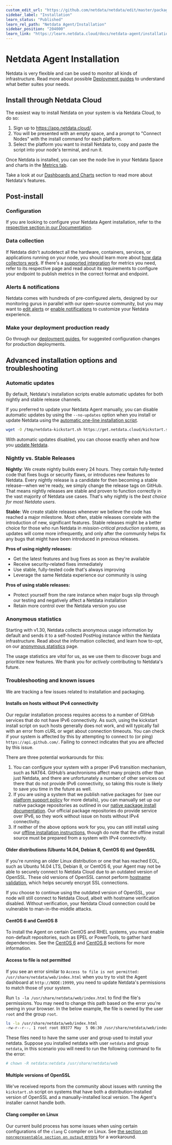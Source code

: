 ```yaml
---
custom_edit_url: "https://github.com/netdata/netdata/edit/master/packaging/installer/README.md"
sidebar_label: "Installation"
learn_status: "Published"
learn_rel_path: "Netdata Agent/Installation"
sidebar_position: "204000"
learn_link: "https://learn.netdata.cloud/docs/netdata-agent/installation/installation"
---
```


# Netdata Agent Installation

Netdata is very flexible and can be used to monitor all kinds of infrastructure. Read more about possible [Deployment guides](/docs/deployment-guides) to understand what better suites your needs.

## Install through Netdata Cloud

The easiest way to install Netdata on your system is via Netdata Cloud, to do so:

1. Sign up to <https://app.netdata.cloud/>.
2. You will be presented with an empty space, and a prompt to "Connect Nodes" with the install command for each platform.
3. Select the platform you want to install Netdata to, copy and paste the script into your node's terminal, and run it.

Once Netdata is installed, you can see the node live in your Netdata Space and charts in the [Metrics tab](/docs/dashboards-and-charts/metrics-tab-and-single-node-tabs).

Take a look at our [Dashboards and Charts](/docs/dashboards-and-charts) section to read more about Netdata's features.

## Post-install

### Configuration

If you are looking to configure your Netdata Agent installation, refer to the [respective section in our Documentation](/docs/netdata-agent/configuration).

### Data collection

If Netdata didn't autodetect all the hardware, containers, services, or applications running on your node, you should learn more about [how data collectors work](/docs/collecting-metrics). If there's a [supported integration](/docs/collecting-metrics/monitor-anything) for metrics you need, refer to its respective page and read about its requirements to configure your endpoint to publish metrics in the correct format and endpoint.

### Alerts & notifications

Netdata comes with hundreds of pre-configured alerts, designed by our monitoring gurus in parallel with our open-source community, but you may want to [edit alerts](/docs/alerts-&-notifications/alert-configuration-reference) or [enable notifications](/docs/alerts-&-notifications/notifications) to customize your Netdata experience.

### Make your deployment production ready

Go through our [deployment guides](/docs/deployment-guides), for suggested configuration changes for production deployments.

## Advanced installation options and troubleshooting

### Automatic updates

By default, Netdata's installation scripts enable automatic updates for both nightly and stable release channels.

If you preferred to update your Netdata Agent manually, you can disable automatic updates by using the `--no-updates`
option when you install or update Netdata using the [automatic one-line installation script](/docs/netdata-agent/installation/linux).

```bash
wget -O /tmp/netdata-kickstart.sh https://get.netdata.cloud/kickstart.sh && sh /tmp/netdata-kickstart.sh --no-updates
```

With automatic updates disabled, you can choose exactly when and how you [update Netdata](/docs/netdata-agent/maintenance/update-netdata-agents).

### Nightly vs. Stable Releases

**Nightly**: We create nightly builds every 24 hours. They contain fully-tested code that fixes bugs or security flaws,
or introduces new features to Netdata. Every nightly release is a candidate for then becoming a stable release—when
we're ready, we simply change the release tags on GitHub. That means nightly releases are stable and proven to function
correctly in the vast majority of Netdata use cases. That's why nightly is the _best choice for most Netdata users_.

**Stable**: We create stable releases whenever we believe the code has reached a major milestone. Most often, stable
releases correlate with the introduction of new, significant features. Stable releases might be a better choice for
those who run Netdata in _mission-critical production systems_, as updates will come more infrequently, and only after
the community helps fix any bugs that might have been introduced in previous releases.

**Pros of using nightly releases:**

- Get the latest features and bug fixes as soon as they're available
- Receive security-related fixes immediately
- Use stable, fully-tested code that's always improving
- Leverage the same Netdata experience our community is using

**Pros of using stable releases:**

- Protect yourself from the rare instance when major bugs slip through our testing and negatively affect a Netdata installation
- Retain more control over the Netdata version you use

### Anonymous statistics

Starting with v1.30, Netdata collects anonymous usage information by default and sends it to a self-hosted PostHog instance within the Netdata infrastructure. Read about the information collected, and learn how to-opt, on our [anonymous statistics](/docs/netdata-agent/configuration/anonymous-telemetry-events) page.

The usage statistics are _vital_ for us, as we use them to discover bugs and prioritize new features. We thank you for
_actively_ contributing to Netdata's future.

### Troubleshooting and known issues

We are tracking a few issues related to installation and packaging.

#### Installs on hosts without IPv4 connectivity

Our regular installation process requires access to a number of GitHub services that do not have IPv6 connectivity. As
such, using the kickstart install script on such hosts generally does not work, and will typically fail with an
error from cURL or wget about connection timeouts. You can check if your system is affected by this by attempting
to connect to (or ping) `https://api.github.com/`. Failing to connect indicates that you are affected by this issue.

There are three potential workarounds for this:

1. You can configure your system with a proper IPv6 transition mechanism, such as NAT64. GitHub’s anachronisms
   affect many projects other than just Netdata, and there are unfortunately a number of other services out there
   that do not provide IPv6 connectivity, so taking this route is likely to save you time in the future as well.
2. If you are using a system that we publish native packages for (see our [platform support
   policy](/docs/netdata-agent/versions-&-platforms) for more details),
   you can manually set up our native package repositories as outlined in our [native package install
   documentation](/docs/netdata-agent/installation/linux/native-linux-distribution-packages). Our official
   package repositories do provide service over IPv6, so they work without issue on hosts without IPv4 connectivity.
3. If neither of the above options work for you, you can still install using our [offline installation
   instructions](/docs/netdata-agent/installation/linux/offline-systems), though
   do note that the offline install source must be prepared from a system with IPv4 connectivity.

#### Older distributions (Ubuntu 14.04, Debian 8, CentOS 6) and OpenSSL

If you're running an older Linux distribution or one that has reached EOL, such as Ubuntu 14.04 LTS, Debian 8, or CentOS
6, your Agent may not be able to securely connect to Netdata Cloud due to an outdated version of OpenSSL. These old
versions of OpenSSL cannot perform [hostname validation](https://wiki.openssl.org/index.php/Hostname_validation), which
helps securely encrypt SSL connections.

If you choose to continue using the outdated version of OpenSSL, your node will still connect to Netdata Cloud, albeit
with hostname verification disabled. Without verification, your Netdata Cloud connection could be vulnerable to
man-in-the-middle attacks.

#### CentOS 6 and CentOS 8

To install the Agent on certain CentOS and RHEL systems, you must enable non-default repositories, such as EPEL or
PowerTools, to gather hard dependencies. See the [CentOS 6](/docs/developer-and-contributor-corner/install-the-netdata-agent-from-a-git-checkout#centos--rhel-6x) and
[CentOS 8](/docs/developer-and-contributor-corner/install-the-netdata-agent-from-a-git-checkout#centos--rhel-8x) sections for more information.

#### Access to file is not permitted

If you see an error similar to `Access to file is not permitted: /usr/share/netdata/web/index.html` when you try to
visit the Agent dashboard at `http://NODE:19999`, you need to update Netdata's permissions to match those of your
system.

Run `ls -la /usr/share/netdata/web/index.html` to find the file's permissions. You may need to change this path based on
the error you're seeing in your browser. In the below example, the file is owned by the user `root` and the group
`root`.

```bash
ls -la /usr/share/netdata/web/index.html
-rw-r--r--. 1 root root 89377 May  5 06:30 /usr/share/netdata/web/index.html
```

These files need to have the same user and group used to install your netdata. Suppose you installed netdata with user
`netdata` and group `netdata`, in this scenario you will need to run the following command to fix the error:

```bash
# chown -R netdata:netdata /usr/share/netdata/web
```

#### Multiple versions of OpenSSL

We've received reports from the community about issues with running the `kickstart.sh` script on systems that have both
a distribution-installed version of OpenSSL and a manually-installed local version. The Agent's installer cannot handle
both.

#### Clang compiler on Linux

Our current build process has some issues when using certain configurations of the `clang` C compiler on Linux. See [the
section on `nonrepresentable section on output`
errors](/docs/developer-and-contributor-corner/install-the-netdata-agent-from-a-git-checkout#nonrepresentable-section-on-output-errors) for a workaround.
